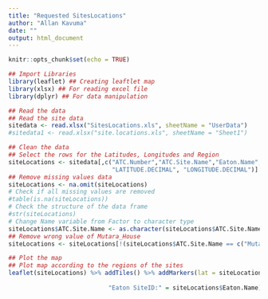 ```yaml
---
title: "Requested SitesLocations"
author: "Allan Kavuma"
date: ""
output: html_document
---
```


```r
knitr::opts_chunk$set(echo = TRUE)
```


```r
## Import Libraries
library(leaflet) ## Creating leaftlet map
library(xlsx) ## For reading excel file
library(dplyr) ## For data manipulation
```


```r
## Read the data
## Read the site data
sitedata <- read.xlsx("SitesLocations.xls", sheetName = "UserData")
#sitedata1 <- read.xlsx("site.locations.xls", sheetName = "Sheet1")
```


```r
## Clean the data
## Select the rows for the Latitudes, Longitudes and Region
siteLocations <- sitedata[,c("ATC.Number","ATC.Site.Name","Eaton.Name", "Sub.Region", 
                             "LATITUDE.DECIMAL", "LONGITUDE.DECIMAL")]
## Remove missing values data
siteLocations <- na.omit(siteLocations)
# Check if all missing values are removed
#table(is.na(siteLocations))
# Check the structure of the data frame
#str(siteLocations)
# Change Name variable from Factor to character type
siteLocations$ATC.Site.Name <- as.character(siteLocations$ATC.Site.Name)
## Remove wrong value of Mutara_House
siteLocations <- siteLocations[!(siteLocations$ATC.Site.Name == c("Mutara_House")),]
```


```r
## Plot the map
## Plot map according to the regions of the sites
leaflet(siteLocations) %>% addTiles() %>% addMarkers(lat = siteLocations$LATITUDE.DECIMAL, lng = siteLocations$LONGITUDE.DECIMAL, popup = paste("SiteName:" = siteLocations$ATC.Site.Name, "</br>",
                                                                                                                              "ATC SiteID:" = siteLocations$ATC.Number, "</br>",
                            "Eaton SiteID:" = siteLocations$Eaton.Name),                                                                                                  
                                                                                                                              clusterOptions = markerClusterOptions())
```